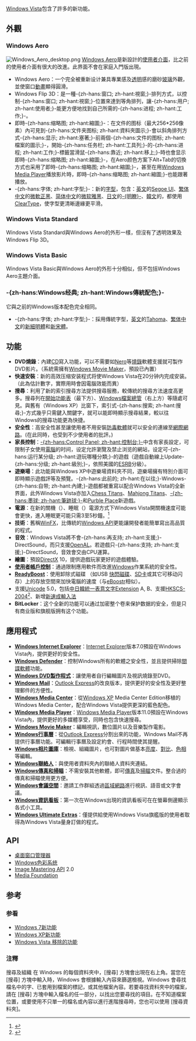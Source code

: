 {{noteTA
| G1=IT
| G2=Windows
|1=zh-hant:比爾·蓋茲;zh-hans:比尔·盖茨;
}}
{{Windows Vista}}
[[Windows_Vista|Windows Vista]]包含了許多的新功能。

== 外觀 ==
===Windows Aero===
[[File:Windows_Aero_desktop.png|thumb]]
[[Windows_Aero|Windows Aero]]是新設計的[[使用者介面|使用者介面]]，比之前的使用者介面有很大的改進。此界面不會在家庭入門版出現。
* Windows Aero：一个完全被重新设计兼具專業感及[[透明|透明]]感的磨砂[[玻璃|玻璃]]外觀，並使窗口[[動畫|動畫]]顯得圓滑。
* Windows Flip 3D：是一種-{zh-hans:窗口; zh-hant:視窗;}-排列方式，以控制-{zh-hans:窗口; zh-hant:視窗;}-位置來達到等角排列，讓-{zh-hans:用户; zh-hant:使用者;}-能更方便地找到自己所需的-{zh-hans:进程; zh-hant:工作;}-。
* 即時-{zh-hans:缩略图; zh-hant:縮圖;}-：在文件的图标（最大256*256像素）內可見到-{zh-hans:文件夹图标; zh-hant:資料夾圖示;}-會以斜角排列方式-{zh-hans:显示; zh-hant:塞著;}-前兩個-{zh-hans:文件的图标; zh-hant:檔案的圖示;}-，開始-{zh-hans:任务栏; zh-hant:工具列;}-的-{zh-hans:进程; zh-hant:工作;}-標籤當滑鼠-{zh-hans:靠近; zh-hant:移上;}-時也會显示即時-{zh-hans:缩略图; zh-hant:縮圖;}-，在Aero颜色方案下Alt+Tab的切換方式也采用了即時-{zh-hans:缩略图; zh-hant:縮圖;}-，甚至在用[[Windows_Media_Player|Windows Media Player]]播放影片時，即時-{zh-hans:缩略图; zh-hant:縮圖;}-也能跟著播放。
* -{zh-hans:字体; zh-hant:字型;}-：新的[[字型|字型]]，包含：[[英文|英文]]的[[Segoe_UI|Segoe UI]]、[[繁体中文|繁体中文]]的[[微軟正黑|微軟正黑]]、[[简体中文|简体中文]]的[[微软雅黑|微软雅黑]]、[[日文|日文]]的[[明瞭體|-{明瞭}-]]、[[韓文|韓文]]的{{lang|ko|맑은 고딕}}，都使用[[ClearType|ClearType]]，使字型更清晰邊緣更平滑。

===Windows Vista Standard===
Windows Vista Standard與Windows Aero的外形一樣，但沒有了透明效果及Windows Flip 3D。

===Windows Vista Basic===
Windows Vista Basic與Windows Aero的外形十分相似，但不包括Windows Aero主題介面。

===-{zh-hans:Windows经典; zh-hant:Windows傳統配色;}-===
它與之前的Windows版本配色完全相同。
* -{zh-hans:字体; zh-hant:字型;}-：採用傳統字型，[[英文|英文]]的[[Tahoma|Tahoma]]、[[繁体中文|繁体中文]]的[[新細明體|新細明體]]和[[新宋體|新宋體]]。

== 功能 ==

* '''DVD燒錄'''：內建[[CD|CD]]寫入功能，可以不需要如[[Nero|Nero]]等[[燒錄|燒錄]]軟體支援就可製作DVD影片。（系統需擁有[[Windows_Movie_Maker|Windows Movie Maker]]，預設已內置）
* '''快速安裝'''：新的高效压缩安装程式将使Windows Vista在20分钟内完成安装。（此為估計數字，實際用時會因電腦效能而異）
* '''搜尋'''：利用了新的索引搜尋方法提供搜尋服務，較傳統的搜尋方法速度高更多。搜尋列在[[開始功能表|開始功能表]]（最下方）、[[Windows檔案總管|Windows檔案總管]]（右上方）等隨處可見。與舊有（Windows XP）比窗下，索引式-{zh-hans:搜索; zh-hant:搜尋;}-方式幾乎只需鍵入關鍵字，就可以能即時顯示搜尋結果，較以往Windows的搜尋功能更為快捷。
* '''安全性'''：高安全性甚至讓使用者不用安裝[[防毒軟體|防毒軟體]]就可以安全的連線至[[網際網路|網際網路]]。(在此同時，也受到不少使用者的批評{{Fact|time=2009-10-7}}。)
* '''家長控制'''：[[控制面板|-{zh-hans:Control Panel; zh-hant:控制台;}-]]中含有家長設定，可限制子女使用[[電腦|電腦]]的时间，设定允許瀏覽及禁止浏览的網站，设定可-{zh-hans:运行某分级; zh-hant:遊玩哪種分類;}-的遊戲（遊戲自動線上Update-{zh-hans:分级; zh-hant:級別;}-，依照美國的[[ESRB|ESRB]]分級）。
* '''遊樂場'''：此功能與Windows XP中遊樂場資料夾不同，遊樂場擁有特別介面可即時顯示遊戲評等及預覽。-{zh-hans:此前的; zh-hant:在以往;}-Windows-{zh-hans:自带; zh-hant:內建;}-遊戲都被重寫以配合Windows Vista的全新界面，此外Windows Vista亦加入[[Chess_Titans|Chess Titans]]、[[Mahjong_Titans|Mahjong Titans]]、[[墨球|-{zh-hans:墨球; zh-hant:筆跡球;}-]]和[[Purble_Place|Purble Place]]新遊戲。
* '''電源'''：在新的關機（{{lang|en|Shutdown}}）、睡眠（{{lang|en|Sleep}}）電源方式下Windows Vista開關機速度可能會更快，進入睡眠更可能只需3至5秒鐘。<ref>{{Cite web |url=http://www.microsoft.com/hk/windows/chinese/products/windowsvista/features/details/fastsleepandresume.mspx |title=存档副本 |access-date=2010-10-03 |archive-date=2010-03-03 |archive-url=https://web.archive.org/web/20100303234255/http://www.microsoft.com/hk/windows/chinese/products/windowsvista/features/details/fastsleepandresume.mspx }}</ref>
* '''技術'''：舊稱[[.NET_Framework_3.0|WinFX]]，比傳統的[[Windows_API|Windows API]]更能讓開發者能簡單寫出高品質的程式。
* '''音效'''：Windows Vista將不會-{zh-hans:再支持; zh-hant:支援;}-DirectSound，而只支援[[OpenAL|OpenAL]]。若遊戲只-{zh-hans:支持; zh-hant:支援;}-DirectSound，音效會交由CPU運算。
* '''繪圖'''：預設[[DirectX|DirectX]] 10，提供遊戲玩家更好的遊戲體驗。
* '''[[使用者帳戶控制|使用者帳戶控制]]'''：通過限制應用軟件而改進[[Windows|Windows]]作業系統的安全性。
* '''[[ReadyBoost|ReadyBoost]]'''：使用卸除式磁碟 （如USB [[快閃磁碟|快閃磁碟]]、[[SD卡|SD卡]]或其它可移动闪存）上的存放空間來加快電腦的速度（与[[eBoostr|eBoostr]]相似）。
* 支援[[Unicode|Unicode]] 5.0，包括[[中日韓統一表意文字|中日韓統一表意文字]]Extension A, B、支援[[HKSCS|HKSCS-2004]]<ref>{{Cite web |url=http://www.microsoft.com/hk/hkscs/ |title=存档副本 |access-date=2010-10-03 |archive-date=2017-12-30 |archive-url=https://web.archive.org/web/20171230002803/http://www.microsoft.com/hk/hkscs/ }}</ref>、新增[[新速成輸入法|新速成輸入法]]
* '''BitLocker'''：这个全新的功能可以通过加密整个卷来保护数据的安全，但是只有商业版和旗舰版拥有这个功能。

== 應用程式 ==
* '''[[Internet_Explorer|Windows Internet Explorer]]'''：[[Internet_Explorer|Internet Explorer]]版本7.0預設在Windows Vista內，提供更好的安全性。
* '''[[Windows_Defender|Windows Defender]]'''：控制Windows所有的軟體之安全性，並且提供掃除[[間諜軟體|間諜軟體]]功能。
* '''[[Windows_DVD製作程式|Windows DVD製作程式]]'''：讓使用者自行編輯圖片及視訊燒錄至DVD。
* '''[[Windows_Mail|Windows Mail]]'''：[[Outlook_Express|Outlook Express]]的改良版本，提供更好的安全性及更好整理郵件的方便性。
* '''[[Windows_Media_Center|Windows Media Center]]'''：從[[Windows_XP|Windows XP]] Media Center Edition移植的Windows Media Center，配合Windows Vista提供更深的藍色配色。
* '''[[Windows_Media_Player|Windows Media Player]]'''：[[Windows_Media_Player|Windows Media Player]]版本11.0預設在Windows Vista內，提供更好的多媒體享受，同時也包含快速搜尋。
* '''[[Windows_Movie_Maker|Windows Movie Maker]]'''：編輯視訊，數位圖片以及音樂製作電影。
* '''[[Windows行事曆|Windows行事曆]]'''：從[[Outlook_Express|Outlook Express]]分割出來的功能，Windows Mail不再提供行事曆功能。可編輯行事曆及設定約會、行程時間使其提醒。
* '''[[Windows相片圖庫|Windows相片圖庫]]'''：檢視、組織圖片，也可對圖片做基本[[亮度|亮度]]、[[對比度|對比]]、[[色相|色相]]等編輯。
* '''[[Windows聯絡人|Windows聯絡人]]'''：與使用者資料夾內的聯絡人資料夾連結。
* '''[[Windows傳真和掃瞄|Windows傳真和掃瞄]]'''：不需安裝其他軟體，即可[[傳真|傳真]]及[[掃瞄|掃瞄]]文件。整合過的傳真和掃瞄使用更方便。
* '''[[Windows會議空間|Windows會議空間]]'''：邀請工作群組透過[[區域網路|區域網路]]進行視訊、語音或文字會議。
* '''[[Windows資訊看板|Windows資訊看板]]'''：第一次在Windows出現的資訊看板可在在螢幕側邊顯示各式小工具。
* '''[[Windows_Ultimate_Extras|Windows Ultimate Extras]]'''：僅提供給使用Windows Vista旗艦版的使用者取得為Windows Vista量身訂做的程式。
== API ==
* [[桌面窗口管理器|桌面窗口管理器]]
* [[Windows色彩系统|Windows色彩系统]]
* [[Image_Mastering_API|Image Mastering API]] 2.0
* [[Media_Foundation|Media Foundation]]

== 参考 ==
=== 参看 ===
*[[Windows_7新功能|Windows 7新功能]]
*[[Windows_XP新功能|Windows XP新功能]]
*[[Windows_Vista_移除的功能|Windows Vista 移除的功能]]
=== 注釋 ===
<div class="references-small">
<references />
</div>

搜尋及組織
在 Windows 的每個資料夾中，[搜尋] 方塊會出現在右上角。當您在 [搜尋] 方塊中輸入時，Windows 會根據輸入內容來篩選檢視。Windows 會尋找檔名中的字、已套用到檔案的標記，或其他檔案內容。若要尋找資料夾中的檔案，請在 [搜尋] 方塊中輸入檔名的任一部分，以找出您要尋找的項目。在不知道檔案位置，或要使用不只單一的檔名或內容以進行進階搜尋時，您也可以使用 [搜尋資料夾]。